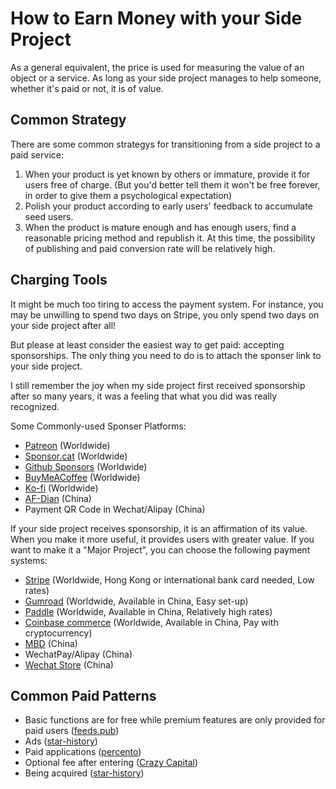 # How to Earn Money with your Side Project

As a general equivalent, the price is used for measuring the value of an object or a service. As long as your side project manages to help someone, whether it's paid or not, it is of value.

## Common Strategy

There are some common strategys for transitioning from a side project to a paid service: 

1. When your product is yet known by others or immature, provide it for users free of charge. (But you'd better tell them it won't be free forever, in order to give them a psychological expectation)
2. Polish your product according to early users' feedback to accumulate seed users.
3. When the product is mature enough and has enough users, find a reasonable pricing method and republish it. At this time, the possibility of publishing and paid conversion rate will be relatively high.

## Charging Tools

It might be much too tiring to access the payment system. For instance, you may be unwilling to spend two days on Stripe, you only spend two days on your side project after all! 

But please at least consider the easiest way to get paid: accepting sponsorships. The only thing you need to do is to attach the sponser link to your side project.

I still remember the joy when my side project first received sponsorship after so many years, it was a feeling that what you did was really recognized.

Some Commonly-used Sponser Platforms:

- [Patreon](https://www.patreon.com/) (Worldwide)
- [Sponsor.cat](https://sponsor.cat/) (Worldwide)
- [Github Sponsors](https://github.com/sponsors/) (Worldwide)
- [BuyMeACoffee](https://buymeacoffee.com/) (Worldwide)
- [Ko-fi](https://ko-fi.com/?) (Worldwide)
- [AF-Dian](https://afdian.net/) (China)
- Payment QR Code in Wechat/Alipay (China)

If your side project receives sponsorship, it is an affirmation of its value. When you make it more useful, it provides users with greater value. If you want to make it a "Major Project", you can choose the following payment systems: 

- [Stripe](https://stripe.com/) (Worldwide, Hong Kong or international bank card needed, Low rates)
- [Gumroad](https://gumroad.com/) (Worldwide, Available in China, Easy set-up)
- [Paddle](https://www.paddle.com/) (Worldwide, Available in China, Relatively high rates)
- [Coinbase commerce](https://commerce.coinbase.com/) (Worldwide, Available in China, Pay with cryptocurrency)
- [MBD](https://mbd.pub/) (China)
- WechatPay/Alipay (China)
- [Wechat Store](https://shop.weixin.qq.com/) (China)

## Common Paid Patterns

- Basic functions are for free while premium features are only provided for paid users ([feeds.pub](https://feeds.pub))
- Ads ([star-history](https://star-history.com))
- Paid applications ([percento](https://www.percento.app/))
- Optional fee after entering ([Crazy Capital](https://crazy.capital/))
- Being acquired ([star-history](https://star-history.com))
